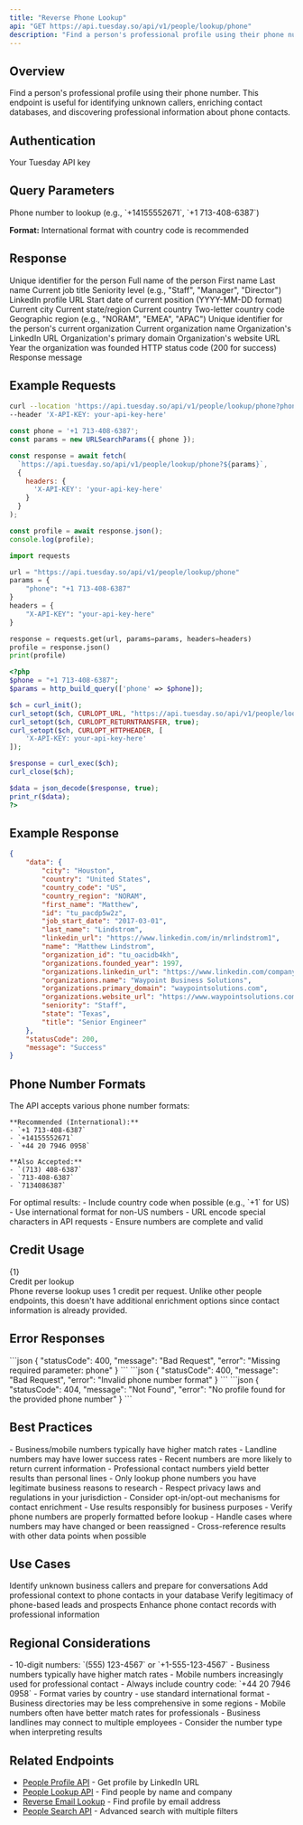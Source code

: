 ```yaml
---
title: "Reverse Phone Lookup"
api: "GET https://api.tuesday.so/api/v1/people/lookup/phone"
description: "Find a person's professional profile using their phone number"
---
```


## Overview

Find a person's professional profile using their phone number. This endpoint is useful for identifying unknown callers, enriching contact databases, and discovering professional information about phone contacts.

## Authentication

<ParamField header="X-API-KEY" type="string" required>
  Your Tuesday API key
</ParamField>

## Query Parameters

<ParamField query="phone" type="string" required>
  Phone number to lookup (e.g., `+14155552671`, `+1 713-408-6387`)
  
  **Format:** International format with country code is recommended
</ParamField>

## Response

<ResponseField name="data" type="object">
  <Expandable title="Person Profile Data">
    <ResponseField name="id" type="string">
      Unique identifier for the person
    </ResponseField>
    <ResponseField name="name" type="string">
      Full name of the person
    </ResponseField>
    <ResponseField name="first_name" type="string">
      First name
    </ResponseField>
    <ResponseField name="last_name" type="string">
      Last name
    </ResponseField>
    <ResponseField name="title" type="string">
      Current job title
    </ResponseField>
    <ResponseField name="seniority" type="string">
      Seniority level (e.g., "Staff", "Manager", "Director")
    </ResponseField>
    <ResponseField name="linkedin_url" type="string">
      LinkedIn profile URL
    </ResponseField>
    <ResponseField name="job_start_date" type="string">
      Start date of current position (YYYY-MM-DD format)
    </ResponseField>
    <ResponseField name="city" type="string">
      Current city
    </ResponseField>
    <ResponseField name="state" type="string">
      Current state/region
    </ResponseField>
    <ResponseField name="country" type="string">
      Current country
    </ResponseField>
    <ResponseField name="country_code" type="string">
      Two-letter country code
    </ResponseField>
    <ResponseField name="country_region" type="string">
      Geographic region (e.g., "NORAM", "EMEA", "APAC")
    </ResponseField>
    <ResponseField name="organization_id" type="string">
      Unique identifier for the person's current organization
    </ResponseField>
    <ResponseField name="organizations.name" type="string">
      Current organization name
    </ResponseField>
    <ResponseField name="organizations.linkedin_url" type="string">
      Organization's LinkedIn URL
    </ResponseField>
    <ResponseField name="organizations.primary_domain" type="string">
      Organization's primary domain
    </ResponseField>
    <ResponseField name="organizations.website_url" type="string">
      Organization's website URL
    </ResponseField>
    <ResponseField name="organizations.founded_year" type="number">
      Year the organization was founded
    </ResponseField>
  </Expandable>
</ResponseField>

<ResponseField name="statusCode" type="number">
  HTTP status code (200 for success)
</ResponseField>

<ResponseField name="message" type="string">
  Response message
</ResponseField>

## Example Requests

<CodeGroup>

```bash cURL
curl --location 'https://api.tuesday.so/api/v1/people/lookup/phone?phone=%2B1%20713-408-6387' \
--header 'X-API-KEY: your-api-key-here'
```

```javascript JavaScript
const phone = '+1 713-408-6387';
const params = new URLSearchParams({ phone });

const response = await fetch(
  `https://api.tuesday.so/api/v1/people/lookup/phone?${params}`,
  {
    headers: {
      'X-API-KEY': 'your-api-key-here'
    }
  }
);

const profile = await response.json();
console.log(profile);
```

```python Python
import requests

url = "https://api.tuesday.so/api/v1/people/lookup/phone"
params = {
    "phone": "+1 713-408-6387"
}
headers = {
    "X-API-KEY": "your-api-key-here"
}

response = requests.get(url, params=params, headers=headers)
profile = response.json()
print(profile)
```

```php PHP
<?php
$phone = "+1 713-408-6387";
$params = http_build_query(['phone' => $phone]);

$ch = curl_init();
curl_setopt($ch, CURLOPT_URL, "https://api.tuesday.so/api/v1/people/lookup/phone?$params");
curl_setopt($ch, CURLOPT_RETURNTRANSFER, true);
curl_setopt($ch, CURLOPT_HTTPHEADER, [
    'X-API-KEY: your-api-key-here'
]);

$response = curl_exec($ch);
curl_close($ch);

$data = json_decode($response, true);
print_r($data);
?>
```

</CodeGroup>

## Example Response

<ResponseExample>

```json Response
{
    "data": {
        "city": "Houston",
        "country": "United States",
        "country_code": "US",
        "country_region": "NORAM",
        "first_name": "Matthew",
        "id": "tu_pacdp5w2z",
        "job_start_date": "2017-03-01",
        "last_name": "Lindstrom",
        "linkedin_url": "https://www.linkedin.com/in/mrlindstrom1",
        "name": "Matthew Lindstrom",
        "organization_id": "tu_oacidb4kh",
        "organizations.founded_year": 1997,
        "organizations.linkedin_url": "https://www.linkedin.com/company/waypoint-solutions-llc",
        "organizations.name": "Waypoint Business Solutions",
        "organizations.primary_domain": "waypointsolutions.com",
        "organizations.website_url": "https://www.waypointsolutions.com",
        "seniority": "Staff",
        "state": "Texas",
        "title": "Senior Engineer"
    },
    "statusCode": 200,
    "message": "Success"
}
```

</ResponseExample>

## Phone Number Formats

<AccordionGroup>
  <Accordion title="Supported Formats">
    The API accepts various phone number formats:
    
    **Recommended (International):**
    - `+1 713-408-6387`
    - `+14155552671`
    - `+44 20 7946 0958`
    
    **Also Accepted:**
    - `(713) 408-6387`
    - `713-408-6387`
    - `7134086387`
  </Accordion>

  <Accordion title="Best Practices">
    For optimal results:
    - Include country code when possible (e.g., `+1` for US)
    - Use international format for non-US numbers
    - URL encode special characters in API requests
    - Ensure numbers are complete and valid
  </Accordion>
</AccordionGroup>

## Credit Usage

<div className="border rounded-lg p-4 text-center my-6">
      <div className="text-3xl font-bold text-blue-600">{1}</div>
  <div className="text-sm text-gray-600">Credit per lookup</div>
</div>

<Note>
Phone reverse lookup uses 1 credit per request. Unlike other people endpoints, this doesn't have additional enrichment options since contact information is already provided.
</Note>

## Error Responses

<AccordionGroup>
  <Accordion title="400 Bad Request - Missing Phone Number">
    ```json
    {
        "statusCode": 400,
        "message": "Bad Request",
        "error": "Missing required parameter: phone"
    }
    ```
  </Accordion>
  
  <Accordion title="400 Bad Request - Invalid Phone Format">
    ```json
    {
        "statusCode": 400,
        "message": "Bad Request",
        "error": "Invalid phone number format"
    }
    ```
  </Accordion>
  
  <Accordion title="404 Not Found - Phone Not Found">
    ```json
    {
        "statusCode": 404,
        "message": "Not Found",
        "error": "No profile found for the provided phone number"
    }
    ```
  </Accordion>
</AccordionGroup>

## Best Practices

<AccordionGroup>
  <Accordion title="Phone Number Quality">
    - Business/mobile numbers typically have higher match rates
    - Landline numbers may have lower success rates
    - Recent numbers are more likely to return current information
    - Professional contact numbers yield better results than personal lines
  </Accordion>

  <Accordion title="Privacy Considerations">
    - Only lookup phone numbers you have legitimate business reasons to research
    - Respect privacy laws and regulations in your jurisdiction
    - Consider opt-in/opt-out mechanisms for contact enrichment
    - Use results responsibly for business purposes
  </Accordion>

  <Accordion title="Data Validation">
    - Verify phone numbers are properly formatted before lookup
    - Handle cases where numbers may have changed or been reassigned
    - Cross-reference results with other data points when possible
  </Accordion>
</AccordionGroup>

## Use Cases

<CardGroup cols={2}>
  <Card title="Caller Identification" icon="phone">
    Identify unknown business callers and prepare for conversations
  </Card>
  
  <Card title="Contact Enrichment" icon="address-book">
    Add professional context to phone contacts in your database
  </Card>
  
  <Card title="Lead Verification" icon="shield-check">
    Verify legitimacy of phone-based leads and prospects
  </Card>
  
  <Card title="CRM Data Quality" icon="database">
    Enhance phone contact records with professional information
  </Card>
</CardGroup>

## Regional Considerations

<AccordionGroup>
  <Accordion title="United States & Canada">
    - 10-digit numbers: `(555) 123-4567` or `+1-555-123-4567`
    - Business numbers typically have higher match rates
    - Mobile numbers increasingly used for professional contact
  </Accordion>

  <Accordion title="International Numbers">
    - Always include country code: `+44 20 7946 0958`
    - Format varies by country - use standard international format
    - Business directories may be less comprehensive in some regions
  </Accordion>

  <Accordion title="Mobile vs. Landline">
    - Mobile numbers often have better match rates for professionals
    - Business landlines may connect to multiple employees
    - Consider the number type when interpreting results
  </Accordion>
</AccordionGroup>

## Related Endpoints

- [People Profile API](/api-reference/people/profile) - Get profile by LinkedIn URL
- [People Lookup API](/api-reference/people/lookup) - Find people by name and company
- [Reverse Email Lookup](/api-reference/people/lookup-email) - Find profile by email address
- [People Search API](/api-reference/people/search) - Advanced search with multiple filters 